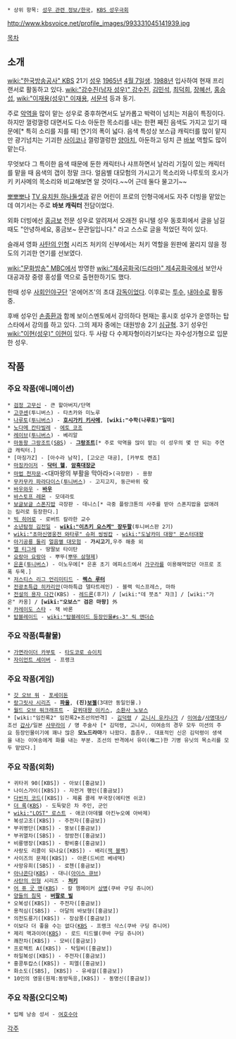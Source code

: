  * 상위 항목: [[성우 관련 정보/한국]], [[KBS 성우극회]]

http://www.kbsvoice.net/profile_images/993331045141939.jpg

[[목차]]

== 소개 ==
[[wiki:"한국방송공사" KBS]] 21기 [[성우]] [[1965년]] [[4월 7일]]생. [[1988년]] 입사하여 현재 프리랜서로 활동하고 있다. [[wiki:"강수진(남자 성우)" 강수진]], [[김민석]], [[최덕희]], [[장혜선]], [[홍승섭]], [[wiki:"이재용(성우)" 이재용]], [[서문석]] 등과 동기.

주로 [[악역]]을 많이 맡는 성우로 중후하면서도 날카롭고 박력이 넘치는 저음이 특징이다. 하지만 껄렁껄렁 대면서도 다소 아둔한 목소리를 내는 한편 째진 음색도 가지고 있기 때문에[* 특히 소리를 지를 때] 연기의 폭이 넓다. 음색 특성상 보스급 캐릭터를 많이 맡지만 광기넘치는 기괴한 [[사이코]]나 껄렁껄렁한 [[양아치]], 아둔하고 덩치 큰 [[바보]] 역할도 많이 맡는다.

무엇보다 그 특이한 음색 때문에 둔한 캐릭터나 샤프하면서 날라리 기질이 있는 캐릭터를 맡을 때 음색의 갭이 정말 크다. 얼음별 대모험의 가시고기 목소리와 나루토의 호시가키 키사메의 목소리와 비교해보면 알 것이다.~~어 근데 둘다 물고기~~

[[뽀뽀뽀]]나 [[TV 유치원 하나둘셋]]과 같은 어린이 프로의 인형극에서도 자주 더빙을 맡았는데 여기서는 주로 '''바보 캐릭터''' 전담이었다.

외화 더빙에선 [[홍금보]] 전문 성우로 알려져서 오래전 유니텔 성우 동호회에서 글을 남길 때도 "안녕하세요, 홍금보~ 문관일입니다." 라고 스스로 글을 적었던 적이 있다.

슬래셔 영화 [[사탄의 인형]] 시리즈 처키의 신부에서는 처키 역할을 원판에 꿀리지 않을 정도의 기괴한 연기를 선보였다. 

[[wiki:"문화방송" MBC]]에서 방영한 [[wiki:"제4공화국(드라마)" 제4공화국]]에서 보안사 대공과장 중령 홍성률 역으로 출현한하기도 했다.
{{{#!html
<object type='application/x-shockwave-flash' width='502px' height='399px' align='middle' classid='clsid:d27cdb6e-ae6d-11cf-96b8-444553540000' codebase='http://fpdownload.macromedia.com/pub/shockwave/cabs/flash/swflash.cab#version=8,0,0,0'><param name='movie' value='http://flvs.daum.net/flvPlayer.swf?vid=k7lN6WWmeTs$' /><param name='allowScriptAccess' value='always' /><param name='allowFullScreen' value='true' /><param name='bgcolor' value='#000000' /><embed src='http://flvs.daum.net/flvPlayer.swf?vid=k7lN6WWmeTs$' width='502px' height='399px' allowScriptAccess='always' type='application/x-shockwave-flash' allowFullScreen='true' bgcolor='#000000' ></embed></object>
}}}

한때 성우 [[사회인야구]]단 '온에어즈'의 초대 [[감독]]이었다. 이후로는 [[투수]], [[내야수]]로 활동 중.

후배 성우인 [[손종환]]과 함께 보이스멘토에서 강의하다 현재는 홍시호 성우가 운영하는 탑스타에서 강의를 하고 있다. 그의 제자 중에는 대원방송 2기 [[심규혁]]. 3기 성우인 [[wiki:"이현(성우)" 이현]]이 있다. 두 사람 다 수제자형이라기보다는 자수성가형으로 입문한 성우.

== 작품 ==
=== 주요 작품(애니메이션) ===
 * [[검정 고무신]] - 큰 할아버지/단역
 * [[고쿠센]](투니버스) - 타츠카와 미노루
 * [[나루토]]([[투니버스]]) - '''[[호시가키 키사메]]''', '''[wiki:"수학(나루토)"일미]'''
 * [[노다메 칸타빌레]] - [[에토 코조]]
 * [[레이브(만화)|레이브]]([[투니버스]]) - 베리알
 * [[마동왕 그랑조트]]([[SBS]]) - '''[[그랑조트]]'''[* 주로 악역을 많이 맡는 이 성우의 몇 안 되는 주연급 캐릭터.]
 * [마징가Z] - [아수라 남작], [고오곤 대공], [카부토 켄죠]
 * [[마징카이저]] - '''[[닥터 헬]]''', '''[[암흑대장군]]'''
 * [[마법 천자문]]-<대마왕의 부활을 막아라>(극장판) - 용왕
 * [[무카무카 파라다이스]]([[투니버스]]) - 고지고지, 둥근바위 役
 * [[바우와우]] - '''[[바우]]'''
 * [[바스토프 레몬]] - 모데라토
 * [[보글보글 스폰지밥]] 극장판 - 데니스[* 극중 플랑크톤의 사주를 받아 스폰지밥을 없애려는 킬러로 등장한다.]
 * [[빅 히어로]] - 로버트 칼라한 교수
 * [[소년탐정 김전일]] - '''[[wiki:"이츠키 요스케" 장두팔]]'''(투니버스판 2기)
 * [[wiki:"초마신영웅전 와타루" 슈퍼 씽씽캅]] - [[wiki:"도날카미 대왕" 몬스터대왕]]
 * [[아기공룡 둘리]] [[얼음별 대모험]] - '''가시고기''',우주 해충 외
 * [[엘 티그레]] - 땅딸보 타이탄
 * [[요랑아 요랑아]] - 뿌뚜([[뿌뚜 삼형제]])
 * [[은혼]]([[투니버스]]) - 이노우에[* 은혼 초기 에피소드에서 [[가구라]]를 이용해먹었던 아프로 조폭 두목.]
 * [[저스티스 리그 언리미티드]] - '''[[렉스 루터]]'''
 * [[전광초특급 히카리안]](마하특급 델타트레인) - 블랙 익스프레스, 마하
 * [[전설의 용자 다간]](KBS) - [[레드론]](후기) / [wiki:"데 붓쵸" 쟈크] / [wiki:"가온" 카옹] / '''[wiki:"오보스" 검은 마왕]''' 外
 * [[카레이도 스타]] - 잭 바론
 * [[탑블레이드]] - [[wiki:"탑블레이드 등장인물#s-3" 릭 앤더슨]]

=== 주요 작품(특촬물) ===
 * [[가면라이더 카부토]] - [[타도코로 슈이치]]
 * [[자이언트 세이버]] - 프랭크

=== 주요 작품(게임) ===
 * [[갓 오브 워]] - [[포세이돈]]
 * [[랑그릿사 시리즈]] - '''[[파울]]''', '''(진)[[보젤]]'''(3대만 동일인물.)
 * [[월드 오브 워크래프트]] - [[세데크 전당|갈퀴대왕 이키스]], [[드락타론 성채|소환사 노보스]]
 * [wiki:"임진록2" 임진록2+조선의반격] - [[김덕령]] / [[고니시 유키나가]] / [[이여송]]/[[사명대사]]/조선 [[갑사]]/일본 [[사무라이]] / 명 주술사 [* 김덕령, 고니시, 이여송의 경우 모두 미션의 주요 등장인물이기에 꽤나 많은 '''모노드라마'''가 나왔다. 흠좀무.. 대표적인 신은 김덕령이 생색을 내는 이여송에게 화를 내는 부분. 조선의 반격에서 유이(唯二)한 기병 유닛의 목소리를 모두 맡았다.]

=== 주요 작품(외화) ===
 * 귀타귀 90([KBS]) - 아보([홍금보])
 * 나이스가이([KBS]) - 자전거 행인([홍금보])
 * [[다빈치 코드]]([KBS]) - 제롬 콜레 부국장(에티엔 쉬코)
 * [[The Rock|더 록]]([[한국방송공사|KBS]]) - 도둑맞은 차 주인, 군인
 * [[wiki:"LOST" 로스트]] - 애코(아데웰 아킨누오예 아바제)
 * 복성고조([KBS]) - 주전자([홍금보])
 * 부귀병단([KBS]) - 뚱보([홍금보])
 * 부귀열차([SBS]) - 정방천([홍금보])
 * 비룡맹장([KBS]) - 황비홍([홍금보])
 * 사랑도 리콜이 되나요([KBS]) - 배리([[잭 블랙]])
 * 사이즈의 문제([KBS]) - 아론(드비르 베네덱)
 * 사망유희([SBS]) - 로첸([홍금보])
 * [[아나콘다]]([[KBS]]) - 대니([[아이스 큐브]])
 * [[사탄의 인형]] 시리즈 - '''[[처키]]'''
 * [[어 퓨 굿 맨]]([[KBS]]) - 칼 햄메이커 [[상병]](쿠바 구딩 쥬니어)
 * [[양들의 침묵]] - '''[[버팔로 빌]]'''
 * 오복성([KBS]) - 주전자([홍금보])
 * 용적심([SBS]) - 아달의 바보형([홍금보])
 * 의천도룡기([KBS]) - 장삼풍([홍금보])
 * 이보다 더 좋을 수는 없다([[KBS]] - 프랭크 삭스(쿠바 구딩 쥬니어)
 * 제리 맥과이어([[KBS]]) - 로드 티드웰(쿠바 구딩 쥬니어) 
 * 쾌찬차([KBS]) - 모비([홍금보])
 * 프로젝트 A([KBS]) - 탁일비([홍금보])
 * 하일복성([KBS]) - 주전자([홍금보])
 * 홍콩투캅스([KBS]) - 피엘([홍금보])
 * 화소도([SBS], [KBS]) - 유세걸([홍금보])
 * 10인의 영웅(원제:동방독응,[KBS]) - 동명신([홍금보])

=== 주요 작품(오디오북) ===
 * 입체 낭송 성서 - [[여호수아]]

[[각주]]
